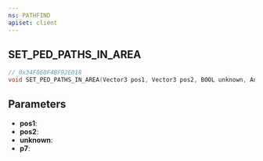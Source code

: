 ```yaml
---
ns: PATHFIND
apiset: client
---
```

## SET_PED_PATHS_IN_AREA

```c
// 0x34F060F4BF92E018
void SET_PED_PATHS_IN_AREA(Vector3 pos1, Vector3 pos2, BOOL unknown, Any p7);
```


## Parameters
* **pos1**:
* **pos2**:
* **unknown**:
* **p7**:
